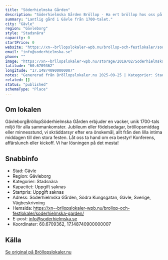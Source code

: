 ```yaml
---
title: "Söderhielmska Gården"
description: "Söderhielmska Gården Bröllop - Ha ert bröllop hos oss på Söderhielmska Gården. Se vår fina Bröllopslokal. Skicka gärna en förfrågan så hjälper vi Er!"
summary: "Lantlig gård i Gävle från 1700-talet."
city: "Gävle"
region: "Gävleborg"
style: "Stadsnära"
capacity: 0
startPrice: 0
website: "https://xn--brllopslokaler-wpb.nu/brollop-och-festlokaler/soderhielmska-garden/"
email: "info@soderhielmska.se"
phone: ""
image: "https://xn--brllopslokaler-wpb.nu/storage/2019/02/Soderhielmska-Garden-brollop-brollopslokal-festlokal.webp"
latitude: "60.6709362"
longitude: "17.148740900000007"
notes: "Genererad från Bröllopslokaler.nu 2025-09-25 | Kategorier: Stadsnära"
related: []
status: "published"
schemaType: "Place"
---
```


## Om lokalen

GävleborgBröllopSöderhielmska Gården erbjuder en vacker, unik 1700-tals miljö för alla sammankomster. Jubileum eller födelsedagar, bröllopsmiddag eller minnesstund, vi skräddarsyr efter era önskemål, allt från den lilla intima middagen till den stora festen. Låt oss ta hand om era bestyr! Konferens, affärslunch eller kickoff. Vi har lösningen på det mesta!

## Snabbinfo

- Stad: Gävle
- Region: Gävleborg
- Kategorier: Stadsnära
- Kapacitet: Uppgift saknas
- Startpris: Uppgift saknas
- Adress: Söderhielmska Gården, Södra Kungsgatan, Gävle, Sverige, Vägbeskrivning
- Hemsida: https://xn--brllopslokaler-wpb.nu/brollop-och-festlokaler/soderhielmska-garden/
- E-post: info@soderhielmska.se
- Koordinater: 60.6709362, 17.148740900000007

## Källa

[Se original på Bröllopslokaler.nu](https://xn--brllopslokaler-wpb.nu/brollop-och-festlokaler/soderhielmska-garden/)
